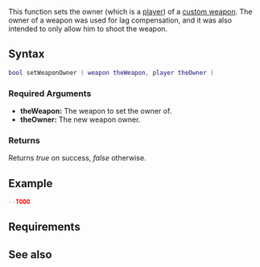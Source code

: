 
{{Client function}} <!-- for some revisions this function was serverside too -->
<!--{{Needs_Example}}-->{{Disabled|This function was disabled in revision {{r|4872}}.}}
This function sets the owner (which is a [[/player.md|player]]) of a [[/Element/Weapon.md|custom weapon]]. The owner of a weapon was used for lag compensation, and it was also intended to only allow him to shoot the weapon.

==Syntax==
<syntaxhighlight lang="lua">bool setWeaponOwner ( weapon theWeapon, player theOwner )</syntaxhighlight>
{{OOP|This function is completely disabled, so it lacks a method.||owner|getWeaponOwner}}

===Required Arguments===
* '''theWeapon:''' The weapon to set the owner of.
* '''theOwner:''' The new weapon owner.

===Returns===
Returns ''true'' on success, ''false'' otherwise.

==Example==
<syntaxhighlight lang="lua">--TODO</syntaxhighlight>

==Requirements==
{{Requirements|n/a|1.3.0-9.04555|}}

==See also==
{{Client weapon creation functions}}